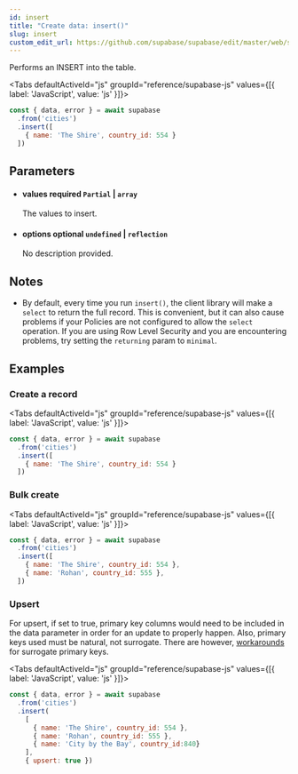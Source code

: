 ```yaml
---
id: insert
title: "Create data: insert()"
slug: insert
custom_edit_url: https://github.com/supabase/supabase/edit/master/web/spec/supabase.yml
---
```



Performs an INSERT into the table.

<Tabs
  defaultActiveId="js"
  groupId="reference/supabase-js"
  values={[{ label: 'JavaScript', value: 'js' }]}>

<TabsPanel id="js" label="js">

```js
const { data, error } = await supabase
  .from('cities')
  .insert([
    { name: 'The Shire', country_id: 554 }
  ])
```


</TabsPanel>

</Tabs>

## Parameters


<ul className="method-list-group">
  
<li className="method-list-item">
  <h4 className="method-list-item-label">
    <span className="method-list-item-label-name">
      values
    </span>
    <span className="method-list-item-label-badge required">
      required
    </span>
    <span className="method-list-item-validation">
      <code>Partial</code> | <code>array</code>
    </span>
  </h4>
  <div class="method-list-item-description">

The values to insert.

  </div>
  
</li>


<li className="method-list-item">
  <h4 className="method-list-item-label">
    <span className="method-list-item-label-name">
      options
    </span>
    <span className="method-list-item-label-badge false">
      optional
    </span>
    <span className="method-list-item-validation">
      <code>undefined</code> | <code>reflection</code>
    </span>
  </h4>
  <div class="method-list-item-description">

No description provided. 

  </div>
  
</li>

</ul>


## Notes

- By default, every time you run `insert()`, the client library will make a `select` to return the full record.
This is convenient, but it can also cause problems if your Policies are not configured to allow the `select` operation. 
If you are using Row Level Security and you are encountering problems, try setting the `returning` param to `minimal`.










## Examples

### Create a record



<Tabs
  defaultActiveId="js"
  groupId="reference/supabase-js"
  values={[{ label: 'JavaScript', value: 'js' }]}>

<TabsPanel id="js" label="js">

```js
const { data, error } = await supabase
  .from('cities')
  .insert([
    { name: 'The Shire', country_id: 554 }
  ])
```


</TabsPanel>

</Tabs>

### Bulk create



<Tabs
  defaultActiveId="js"
  groupId="reference/supabase-js"
  values={[{ label: 'JavaScript', value: 'js' }]}>

<TabsPanel id="js" label="js">

```js
const { data, error } = await supabase
  .from('cities')
  .insert([
    { name: 'The Shire', country_id: 554 },
    { name: 'Rohan', country_id: 555 },
  ])
```


</TabsPanel>

</Tabs>

### Upsert

For upsert, if set to true, primary key columns would need to be included 
in the data parameter in order for an update to properly happen. Also, primary keys 
used must be natural, not surrogate. There are however, 
[workarounds](https://github.com/PostgREST/postgrest/issues/1118) 
for surrogate primary keys.


<Tabs
  defaultActiveId="js"
  groupId="reference/supabase-js"
  values={[{ label: 'JavaScript', value: 'js' }]}>

<TabsPanel id="js" label="js">

```js
const { data, error } = await supabase
  .from('cities')
  .insert(
    [
      { name: 'The Shire', country_id: 554 },
      { name: 'Rohan', country_id: 555 },
      { name: 'City by the Bay', country_id:840}
    ],
    { upsert: true })
```


</TabsPanel>

</Tabs>
